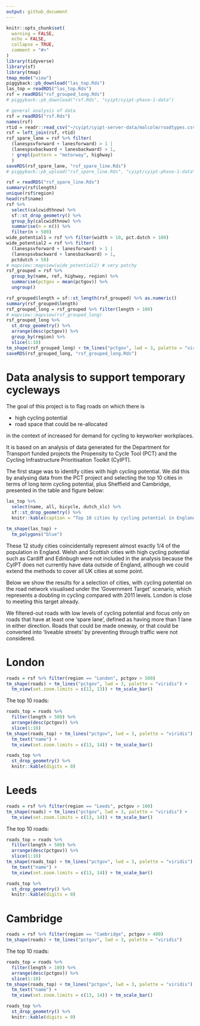```yaml
---
output: github_document
---
```


<!-- README.md is generated from README.Rmd. Please edit that file -->

```r
knitr::opts_chunk$set(
  warning = FALSE,
  echo = FALSE,
  collapse = TRUE,
  comment = "#>"
)
library(tidyverse)
library(sf)
library(tmap)
tmap_mode("view")
piggyback::pb_download("las_top.Rds")
las_top = readRDS("las_top.Rds")
rsf = readRDS("rsf_grouped_long.Rds")
# piggyback::pb_download("rsf.Rds", "cyipt/cyipt-phase-1-data")
```

```r
# general analysis of data
rsf = readRDS("rsf.Rds")
names(rsf)
rtid = readr::read_csv("~/cyipt/cyipt-server-data/malcolm/roadtypes.csv")
rsf = left_join(rsf, rtid)
rsf_spare_lane = rsf %>% filter(
  (lanespsvforward + lanesforward) > 1 |
  (lanespsvbackward + lanesbackward) > 1,
  ! grepl(pattern = "motorway", highway)
  ) 
saveRDS(rsf_spare_lane, "rsf_spare_line.Rds")
# piggyback::pb_upload("rsf_spare_line.Rds", "cyipt/cyipt-phase-1-data")

rsf = readRDS("rsf_spare_line.Rds")
summary(rsf$length)
unique(rsf$region)
head(rsf$name)
rsf %>% 
  select(calcwidthnow) %>% 
  sf::st_drop_geometry() %>%
  group_by(calcwidthnow) %>% 
  summarise(n = n()) %>% 
  filter(n > 500)
wide_potential1 = rsf %>% filter(width > 10, pct.dutch > 100)
wide_potential2 = rsf %>% filter(
  (lanespsvforward + lanesforward) > 1 |
  (lanespsvbackward + lanesbackward) > 1,
  pctdutch > 50)
# mapview::mapview(wide_potential2) # very patchy
rsf_grouped = rsf %>% 
  group_by(name, ref, highway, region) %>% 
  summarise(pctgov = mean(pctgov)) %>% 
  ungroup()

rsf_grouped$length = sf::st_length(rsf_grouped) %>% as.numeric()
summary(rsf_grouped$length)
rsf_grouped_long = rsf_grouped %>% filter(length > 100)
# mapview::mapview(rsf_grouped_long)
rsf_grouped_long %>%
  st_drop_geometry() %>% 
  arrange(desc(pctgov)) %>%
  group_by(region) %>% 
  slice(1:10) 
tm_shape(rsf_grouped_long) + tm_lines("pctgov", lwd = 3, palette = "viridis")  
saveRDS(rsf_grouped_long, "rsf_grouped_long.Rds")
```


# Data analysis to support temporary cycleways

<!-- badges: start -->
<!-- badges: end -->

The goal of this project is to flag roads on which there is

- high cycling potential
- road space that could be re-allocated

in the context of increased for demand for cycling to keyworker workplaces.

It is based on an analysis of data generated for the Department for Transport funded projects the Propensity to Cycle Tool (PCT) and the Cycling Infrastructure Prioritisation Toolkit (CyIPT).

The first stage was to identify cities with high cycling potential.
We did this by analysing data from the PCT project and selecting the top 10 cities in terms of long term cycling potential, plus Sheffield and Cambridge, presented in the table and figure below:

```r
las_top %>% 
  select(name, all, bicycle, dutch_slc) %>% 
  sf::st_drop_geometry() %>%
  knitr::kable(caption = "Top 10 cities by cycling potential in England, with 'all' representing all commuters in the 2011 Census, 'bicycle' representing the number who cycled to work and 'dutch_slc' the number who could cycle to work under a 'Go Dutch' scenario of cycling uptake.")
```


```r
tm_shape(las_top) +
  tm_polygons("blue")
```

These 12 study cities coincidentally represent almost exactly 1/4 of the population in England.
Welsh and Scottish cities with high cycling potential such as Cardiff and Edinbugh were not included in the analysis because the CyIPT does not currently have data outside of England, although we could extend the methods to cover all UK cities at some point.

Below we show the results for a selection of cities, with cycling potential on the road network visualised under the 'Government Target' scenario, which represents a doubling in cycling compared with 2011 levels.
London is close to meeting this target already.

We filtered-out roads with low levels of cycling potential and focus only on roads that have at least one 'spare lane', defined as having more than 1 lane in either direction.
Roads that could be made oneway, or that could be converted into 'liveable streets' by preventing through traffic were not considered.


# London

```r
roads = rsf %>% filter(region == "London", pctgov > 500)
tm_shape(roads) + tm_lines("pctgov", lwd = 3, palette = "viridis") +
  tm_view(set.zoom.limits = c(12, 13)) + tm_scale_bar()
```

The top 10 roads:

```r
roads_top = roads %>%
  filter(length > 500) %>% 
  arrange(desc(pctgov)) %>%
  slice(1:10) 
tm_shape(roads_top) + tm_lines("pctgov", lwd = 3, palette = "viridis") +
  tm_text("name") +
  tm_view(set.zoom.limits = c(13, 14)) + tm_scale_bar()

roads_top %>%
  st_drop_geometry() %>% 
  knitr::kable(digits = 0)
```




# Leeds

```r
roads = rsf %>% filter(region == "Leeds", pctgov > 100)
tm_shape(roads) + tm_lines("pctgov", lwd = 3, palette = "viridis") +
  tm_view(set.zoom.limits = c(13, 14)) + tm_scale_bar()
```

The top 10 roads:

```r
roads_top = roads %>%
  filter(length > 500) %>% 
  arrange(desc(pctgov)) %>%
  slice(1:10) 
tm_shape(roads_top) + tm_lines("pctgov", lwd = 3, palette = "viridis") +
  tm_text("name") +
  tm_view(set.zoom.limits = c(13, 14)) + tm_scale_bar()

roads_top %>%
  st_drop_geometry() %>% 
  knitr::kable(digits = 0)
```

# Cambridge

```r
roads = rsf %>% filter(region == "Cambridge", pctgov > 400)
tm_shape(roads) + tm_lines("pctgov", lwd = 3, palette = "viridis")
```

The top 10 roads:

```r
roads_top = roads %>%
  filter(length > 100) %>% 
  arrange(desc(pctgov)) %>%
  slice(1:10) 
tm_shape(roads_top) + tm_lines("pctgov", lwd = 3, palette = "viridis") +
  tm_text("name") +
  tm_view(set.zoom.limits = c(13, 14)) + tm_scale_bar()

roads_top %>%
  st_drop_geometry() %>% 
  knitr::kable(digits = 0)
```
